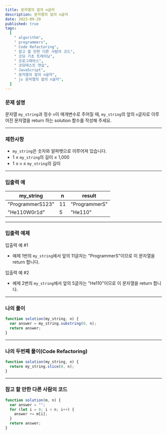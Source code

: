 ```yaml
---
title: 문자열의 앞의 n글자
description: 문자열의 앞의 n글자
date: 2023-09-20
published: true
tags:
  [
    " algorithm",
    " programmers",
    " Code Refactoring",
    " 참고 할 만한 다른 사람의 코드",
    " 코딩 기초 트레이닝",
    " 프로그래머스",
    " 코딩테스트 연습",
    " JavaScript",
    " 문자열의 앞의 n글자",
    " js 문자열의 앞의 n글자",
  ]
---
```


### 문제 설명

문자열 `my_string`과 정수 `n`이 매개변수로 주어질 때, `my_string`의 앞의 `n`글자로 이루어진 문자열을 return 하는 solution 함수를 작성해 주세요.

---

### 제한사항

- `my_string`은 숫자와 알파벳으로 이루어져 있습니다.
- 1 ≤ `my_string`의 길이 ≤ 1,000
- 1 ≤ `n` ≤ `my_string`의 길이

---

### 입출력 예

| my_string        | n   | result        |
| ---------------- | --- | ------------- |
| "ProgrammerS123" | 11  | "ProgrammerS" |
| "He110W0r1d"     | 5   | "He110"       |

---

### 입출력 예제

입출력 예 #1

- 예제 1번의 `my_string`에서 앞의 11글자는 "ProgrammerS"이므로 이 문자열을 return 합니다.

입출력 예 #2

- 예제 2번의 `my_string`에서 앞의 5글자는 "He110"이므로 이 문자열을 return 합니다.

---

### 나의 풀이

```jsx
function solution(my_string, n) {
  var answer = my_string.substring(0, n);
  return answer;
}
```

---

### 나의 두번째 풀이(Code Refactoring)

```jsx
function solution(my_string, n) {
  return my_string.slice(0, n);
}
```

---

### 참고 할 만한 다른 사람의 코드

```jsx
function solution(m, n) {
  var answer = "";
  for (let i = 0; i < n; i++) {
    answer += m[i];
  }
  return answer;
}
```
